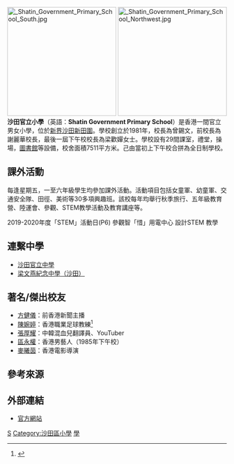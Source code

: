 [[File:_Shatin_Government_Primary_School_South.jpg|250px]] 
[[File:_Shatin_Government_Primary_School_Northwest.jpg|250px]]
'''沙田官立小學'''（英語：'''Shatin Government Primary School'''）是香港一間官立男女小學，位於[[新界|新界]][[沙田_(香港)|沙田]][[新田圍|新田圍]]。學校創立於1981年，校長為曾錫文，前校長為謝麗華校長，最後一屆下午校校長為梁歡嬋女士。學校設有29間課室，禮堂，操場，[[圖書館|圖書館]]等設備，校舍面積7511平方米。己由當初上下午校合拼為全日制學校。

==課外活動==
每逢星期五，一至六年級學生均參加課外活動。活動項目包括女童軍、幼童軍、交通安全隊、田徑、美術等30多項興趣班。該校每年均舉行秋季旅行、五年級教育營、陸運會、參觀、STEM教學活動及教育講座等。

2019-2020年度「STEM」活動日(P6)
參觀智「惜」用電中心
設計STEM 教學


==連繫中學==
*[[沙田官立中學|沙田官立中學]]
*[[梁文燕紀念中學（沙田）|梁文燕紀念中學（沙田）]]

==著名/傑出校友==
* [[方健儀|方健儀]]：前香港新聞主播
* [[陳婉婷_(足球教練)|陳婉婷]]：香港職業足球教練<ref>{{cite web |url=https://archive.ph/mMTHd |title=沙田官立上午小學6C班聚會 |last= |first= |date=2018-06-20|website= |publisher=陳婉婷 Facebook |access-date=2020-08-26|quote=}}</ref>
* [[張厚耀|張厚耀]]：中韓混血兒翻譯員、YouTuber
* [[區永權|區永權]]：香港男藝人（1985年下午校）
* [[麥曦茵|麥曦茵]]：香港電影導演

==參考來源==
{{reflist}}

==外部連結==
*[http://www.stgps.edu.hk/ 官方網站] {{Wayback|url=http://www.stgps.edu.hk/ |date=20061224064054 }}

{{香港官立小學}}

[[Category:香港官立小學|S]]
[[Category:沙田區小學|Category:沙田區小學]]
[[Category:沙田|學]]